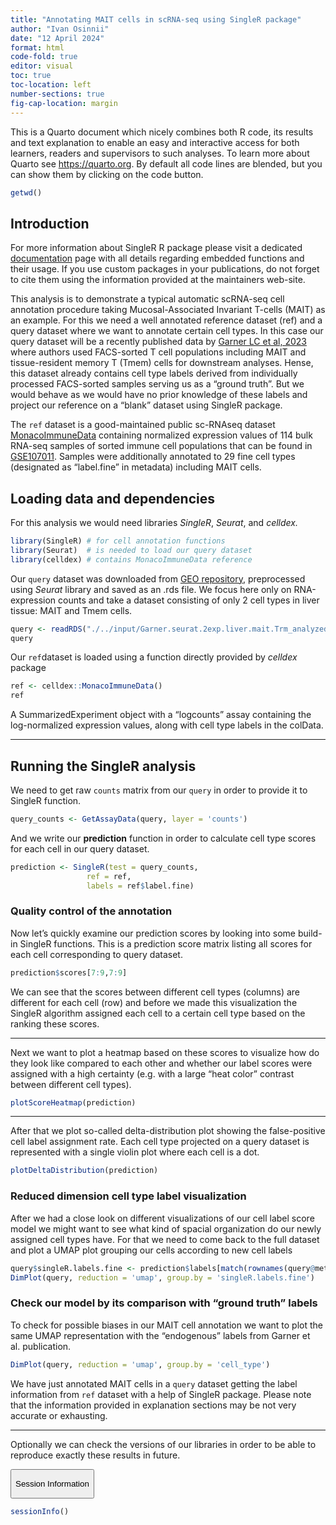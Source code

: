 ```yaml
---
title: "Annotating MAIT cells in scRNA-seq using SingleR package"
author: "Ivan Osinnii"
date: "12 April 2024"
format: html
code-fold: true
editor: visual
toc: true
toc-location: left
number-sections: true
fig-cap-location: margin
---
```


::: {.callout-note collapse="true"}
This is a Quarto document which nicely combines both R code, its results and text explanation to enable an easy and interactive access for both learners, readers and supervisors to such analyses. To learn more about Quarto see <https://quarto.org>. By default all code lines are blended, but you can show them by clicking on the code button.
:::

```r
getwd()
```

## Introduction

::: {.callout-tip collapse="true"}
For more information about SingleR R package please visit a dedicated [documentation](https://rdrr.io/bioc/SingleR/man/) page with all details regarding embedded functions and their usage. If you use custom packages in your publications, do not forget to cite them using the information provided at the maintainers web-site.
:::

This analysis is to demonstrate a typical automatic scRNA-seq cell annotation procedure taking Mucosal-Associated Invariant T-cells (MAIT) as an example. For this we need a well annotated reference dataset (ref) and a query dataset where we want to annotate certain cell types. In this case our query dataset will be a recently published data by [Garner LC et al, 2023](https://www.nature.com/articles/s41590-023-01575-1) where authors used FACS-sorted T cell populations including MAIT and tissue-resident memory T (Tmem) cells for downstream analyses. Hense, this dataset already contains cell type labels derived from individually processed FACS-sorted samples serving us as a "ground truth". But we would behave as we would have no prior knowledge of these labels and project our reference on a "blank" dataset using SingleR package.

The `ref` dataset is a good-maintained public sc-RNAseq dataset [MonacoImmuneData](https://rdrr.io/github/LTLA/celldex/man/MonacoImmuneData.html) containing normalized expression values of 114 bulk RNA-seq samples of sorted immune cell populations that can be found in [GSE107011](https://www.ncbi.nlm.nih.gov/geo/query/acc.cgi?acc=GSE107011). Samples were additionally annotated to 29 fine cell types (designated as "label.fine" in metadata) including MAIT cells.

## Loading data and dependencies

For this analysis we would need libraries *SingleR*, *Seurat*, and *celldex.*

```r
library(SingleR) # for cell annotation functions
library(Seurat)  # is needed to load our query dataset
library(celldex) # contains MonacoImmuneData reference
```

Our `query` dataset was downloaded from [GEO repository](https://www.ncbi.nlm.nih.gov/geo/query/acc.cgi?acc=GSE194187), preprocessed using *Seurat* library and saved as an .rds file. We focus here only on RNA-expression counts and take a dataset consisting of only 2 cell types in liver tissue: MAIT and Tmem cells.

```r
query <- readRDS("./../input/Garner.seurat.2exp.liver.mait.Trm_analyzed.rds")
query
```

Our `ref`dataset is loaded using a function directly provided by *celldex* package

```r
ref <- celldex::MonacoImmuneData()
ref
```

A SummarizedExperiment object with a "logcounts" assay containing the log-normalized expression values, along with cell type labels in the colData.

------------------------------------------------------------------------

## Running the SingleR analysis

We need to get raw `counts` matrix from our `query` in order to provide it to SingleR function.

```r
query_counts <- GetAssayData(query, layer = 'counts')
```

And we write our **prediction** function in order to calculate cell type scores for each cell in our query dataset.

```r
prediction <- SingleR(test = query_counts,
                 ref = ref,
                 labels = ref$label.fine)
```

### Quality control of the annotation

Now let's quickly examine our prediction scores by looking into some build-in SingleR functions. This is a prediction score matrix listing all scores for each cell corresponding to query dataset.

```r
prediction$scores[7:9,7:9]
```

We can see that the scores between different cell types (columns) are different for each cell (row) and before we made this visualization the SingleR algorithm assigned each cell to a certain cell type based on the ranking these scores.

------------------------------------------------------------------------

Next we want to plot a heatmap based on these scores to visualize how do they look like compared to each other and whether our label scores were assigned with a high certainty (e.g. with a large "heat color" contrast between different cell types).

```r
plotScoreHeatmap(prediction)
```

------------------------------------------------------------------------

After that we plot so-called delta-distribution plot showing the false-positive cell label assignment rate. Each cell type projected on a query dataset is represented with a single violin plot where each cell is a dot.

```r
plotDeltaDistribution(prediction)
```

### Reduced dimension cell type label visualization

After we had a close look on different visualizations of our cell label score model we might want to see what kind of spacial organization do our newly assigned cell types have. For that we need to come back to the full dataset and plot a UMAP plot grouping our cells according to new cell labels

```r
query$singleR.labels.fine <- prediction$labels[match(rownames(query@meta.data), rownames(prediction))]
DimPlot(query, reduction = 'umap', group.by = 'singleR.labels.fine')
```

### Check our model by its comparison with "ground truth" labels

To check for possible biases in our MAIT cell annotation we want to plot the same UMAP representation with the "endogenous" labels from Garner et al. publication.

```r
DimPlot(query, reduction = 'umap', group.by = 'cell_type')
```

We have just annotated MAIT cells in a `query` dataset getting the label information from `ref` dataset with a help of SingleR package. Please note that the information provided in explanation sections may be not very accurate or exhausting.

------------------------------------------------------------------------

Optionally we can check the versions of our libraries in order to be able to reproduce exactly these results in future.

<button class="accordion-button" type="button" data-bs-toggle="collapse" data-bs-target="#collapseOne">

Session Information

</button>

::: {#collapseOne .accordion-collapse .collapse}
<div>

```r
sessionInfo()
```

</div>
:::
